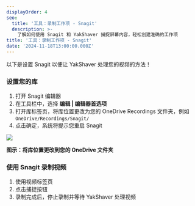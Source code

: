 ```yaml
---
displayOrder: 4
seo:
  title: '工具：录制工作项 - Snagit'
  description: >-
    了解如何使用 Snagit 和 YakShaver 捕捉屏幕内容，轻松创建准确的工作项
title: '工具：录制工作项 - Snagit'
date: '2024-11-18T13:00:00.000Z'
---
```


以下是设置 Snagit 以便让 YakShaver 处理您的视频的方法！

### 设置您的库

1. 打开 Snagit 编辑器
2. 在工具栏中，选择 **编辑 | 编辑器首选项**
3. 打开库标签页，将库位置更改为您的 OneDrive Recordings 文件夹，例如 `OneDrive/Recordings/Snagit/`
4. 点击确定，系统将提示您重启 Snagit

![](/snagit-tutorial.jpg)

**图示：将库位置更改到您的 OneDrive 文件夹**

### 使用 Snagit 录制视频

1. 使用视频标签页
2. 点击捕捉按钮
3. 录制完成后，停止录制并等待 YakShaver 处理视频